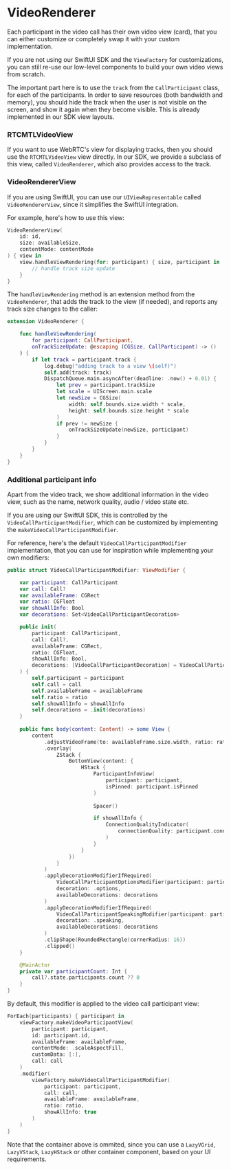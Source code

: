 # VideoRenderer

Each participant in the video call has their own video view (card), that you can either customize or completely swap it with your custom implementation.

If you are not using our SwiftUI SDK and the `ViewFactory` for customizations, you can still re-use our low-level components to build your own video views from scratch.

The important part here is to use the `track` from the `CallParticipant` class, for each of the participants. In order to save resources (both bandwidth and memory), you should hide the track when the user is not visible on the screen, and show it again when they become visible. This is already implemented in our SDK view layouts.

### RTCMTLVideoView

If you want to use WebRTC's view for displaying tracks, then you should use the `RTCMTLVideoView` view directly. In our SDK, we provide a subclass of this view, called `VideoRenderer`, which also provides access to the track.

### VideoRendererView

If you are using SwiftUI, you can use our `UIViewRepresentable` called `VideoRendererView`, since it simplifies the SwiftUI integration.

For example, here's how to use this view:

```swift
VideoRendererView(
    id: id,
    size: availableSize,
    contentMode: contentMode
) { view in
	view.handleViewRendering(for: participant) { size, participant in
		// handle track size update
	}
}
```

The `handleViewRendering` method is an extension method from the `VideoRenderer`, that adds the track to the view (if needed), and reports any track size changes to the caller:

```swift
extension VideoRenderer {

    func handleViewRendering(
        for participant: CallParticipant,
        onTrackSizeUpdate: @escaping (CGSize, CallParticipant) -> ()
    ) {
        if let track = participant.track {
            log.debug("adding track to a view \(self)")
            self.add(track: track)
            DispatchQueue.main.asyncAfter(deadline: .now() + 0.01) {
                let prev = participant.trackSize
                let scale = UIScreen.main.scale
                let newSize = CGSize(
                    width: self.bounds.size.width * scale,
                    height: self.bounds.size.height * scale
                )
                if prev != newSize {
                    onTrackSizeUpdate(newSize, participant)
                }
            }
        }
    }
}
```

### Additional participant info

Apart from the video track, we show additional information in the video view, such as the name, network quality, audio / video state etc.

If you are using our SwiftUI SDK, this is controlled by the `VideoCallParticipantModifier`, which can be customized by implementing the `makeVideoCallParticipantModifier`.

For reference, here's the default `VideoCallParticipantModifier` implementation, that you can use for inspiration while implementing your own modifiers:

```swift
public struct VideoCallParticipantModifier: ViewModifier {

    var participant: CallParticipant
    var call: Call?
    var availableFrame: CGRect
    var ratio: CGFloat
    var showAllInfo: Bool
    var decorations: Set<VideoCallParticipantDecoration>

    public init(
        participant: CallParticipant,
        call: Call?,
        availableFrame: CGRect,
        ratio: CGFloat,
        showAllInfo: Bool,
        decorations: [VideoCallParticipantDecoration] = VideoCallParticipantDecoration.allCases
    ) {
        self.participant = participant
        self.call = call
        self.availableFrame = availableFrame
        self.ratio = ratio
        self.showAllInfo = showAllInfo
        self.decorations = .init(decorations)
    }
    
    public func body(content: Content) -> some View {
        content
            .adjustVideoFrame(to: availableFrame.size.width, ratio: ratio)
            .overlay(
                ZStack {
                    BottomView(content: {
                        HStack {
                            ParticipantInfoView(
                                participant: participant,
                                isPinned: participant.isPinned
                            )
                            
                            Spacer()

                            if showAllInfo {
                                ConnectionQualityIndicator(
                                    connectionQuality: participant.connectionQuality
                                )
                            }
                        }
                    })
                }
            )
            .applyDecorationModifierIfRequired(
                VideoCallParticipantOptionsModifier(participant: participant, call: call),
                decoration: .options,
                availableDecorations: decorations
            )
            .applyDecorationModifierIfRequired(
                VideoCallParticipantSpeakingModifier(participant: participant, participantCount: participantCount),
                decoration: .speaking,
                availableDecorations: decorations
            )
            .clipShape(RoundedRectangle(cornerRadius: 16))
            .clipped()
    }

    @MainActor
    private var participantCount: Int {
        call?.state.participants.count ?? 0
    }
}
```

By default, this modifier is applied to the video call participant view:

```swift
ForEach(participants) { participant in
    viewFactory.makeVideoParticipantView(
        participant: participant,
        id: participant.id,
        availableFrame: availableFrame,
        contentMode: .scaleAspectFill,
        customData: [:],
        call: call
    )
    .modifier(
    	viewFactory.makeVideoCallParticipantModifier(
            participant: participant,
            call: call,
            availableFrame: availableFrame,
            ratio: ratio,
            showAllInfo: true
        )
    )
}
```

Note that the container above is ommited, since you can use a `LazyVGrid`, `LazyVStack`, `LazyHStack` or other container component, based on your UI requirements.
